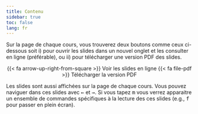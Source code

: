 ```yaml
---
title: Contenu
sidebar: true
toc: false
lang: fr
---
```


Sur la page de chaque cours, vous trouverez deux boutons comme ceux ci-dessous soit i) pour ouvrir les slides dans un nouvel onglet et les consulter en ligne (préférable), ou ii) pour télécharger une version PDF des slides.

<p class="buttons" style="text-align:center;"><span class="btn btn-danger">{{< fa arrow-up-right-from-square >}} Voir les slides en ligne </span> <span class="btn btn-danger">{{< fa file-pdf >}} Télécharger la version PDF </span></p>

Les slides sont aussi affichées sur la page de chaque cours. Vous pouvez naviguer dans ces slides avec <kbd>←</kbd> et <kbd>→</kbd>. Si vous tapez <kbd>m</kbd> vous verrez apparaitre un ensemble de commandes spécifiques à la lecture des ces slides (e.g., <kbd>f</kbd> pour passer en plein écran).
